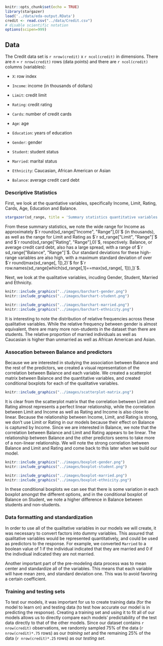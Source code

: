 

```r
knitr::opts_chunk$set(echo = TRUE)
library(stargazer)
load('../data/eda-output.RData')
credit <- read.csv("../data/Credit.csv")
# disable scientific notation
options(scipen=999)
```

## Data

The Credit data set is `r nrow(credit)` x `r ncol(credit)` in dimensions. There are _n_ = `r nrow(credit)` rows (data points) and there are `r ncol(credit)` columns (variables):

- `X`: row index

- `Income`: income (in thousands of dollars)

- `Limit`: credit limit

- `Rating`: credit rating

- `Cards`: number of credit cards

- `Age`: age

- `Education`: years of education

- `Gender`: gender

- `Student`: student status

- `Married`: marital status

- `Ethnicity`: Caucasian, African American or Asian

- `Balance`: average credit card debt

### Descriptive Statistics

First, we look at the quantiative variables, specifically Income, Limit, Rating, Cards, Age, Education and Balance.

```r
stargazer(sd_range, title = 'Summary statistics quantitative variables', type='latex', header=FALSE, summary=FALSE)
```

From these summary statistics, we note the wide range for Income as approximately $`r round(sd_range["Income", "Range"],0)`$ (in thousands), as well as the range for Limit and Rating as $`r sd_range["Limit", "Range"]`$ and $`r round(sd_range["Rating", "Range"],0)`$, respectively. Balance, or average credit card debt, also has a large spread, with a range of $`r sd_range["Balance", "Range"]`$. Our standard deviations for these high-range variables are also high, with a maximum standard deviation of over $`r round(max(sd_range[, 1]),2)`$ for $`r row.names(sd_range[which(sd_range[,1]==max(sd_range[, 1])),])`$.

Next, we look at the qualitative variables, incuding Gender, Student, Married and Ethnicity.

```r
knitr::include_graphics("../images/barchart-gender.png")
knitr::include_graphics("../images/barchart-student.png")
```

```r
knitr::include_graphics("../images/barchart-married.png")
knitr::include_graphics("../images/barchart-ethnicity.png")
```

It is interesting to note the distribution of relative frequencies across these qualitative variables. While the relative frequency between gender is almost equivalent, there are many more non-students in the dataset than there are students. The relative proportion of married individuals as well as Caucasian is higher than unmarried as well as African American and Asian.

### Assocation between Balance and predictors

Because we are interested in studying the association between Balance and the rest of the predictors, we created a visual representation of the correlation between Balance and each variable. We created a scatterplot matrix between Balance and the quantitative variables, and created conditional boxplots for each of the qualitative variables.

```r
knitr::include_graphics("../images/scatterplot-matrix.png")
```

It is clear from the scatterplot matrix that the correlation between Limit and Rating almost represents a perfect linear relationship, while the correlation between Limit and Income as well as Rating and Income is also close to linear. Because the relationship between Income, Limit, and Rating is strong, we don't use Limit or Rating in our models because their effect on Balance is captured by Income. Since we are interested in Balance, we note that the correlation between Balance and Limit and Rating appears to be linear. The relationship between Balance and the other predictors seems to take more of a non-linear relationship. We will note the strong correlation between Balance and Limit and Rating and come back to this later when we build our model.

```r
knitr::include_graphics("../images/boxplot-gender.png")
knitr::include_graphics("../images/boxplot-student.png")
```

```r
knitr::include_graphics("../images/boxplot-married.png")
knitr::include_graphics("../images/boxplot-ethnicity.png")
```

In these conditional boxplots we can see that there is some variation in each boxplot amongst the different options, and in the conditional boxplot of Balance on Student, we note a higher difference in Balance between students and non-students.

### Data formatting and standardization

In order to use all of the qualitative variables in our models we will create, it was necessary to convert factors into dummy variables. This assured that qualitative variables would be represented quantitatively, and could be used as predictors to the response. For example, we converted `Married` to a boolean value of 1 if the individual indicated that they are married and 0 if the indivdiual indicated they are not married.

Another important part of the pre-modeling data process was to mean center and standardize all of the variables. This means that each variable will have mean zero, and standard deviation one. This was to avoid favoring a certain coefficient. 

### Training and testing sets

To test our models, it was important for us to create training data (for the model to learn on) and testing data (to test how accurate our model is in predicting the response). Creating a training set and using it to fit all of our models allows us to directly compare each models' predictability of the test data directly to that of the other models. Since our dataset contains `r nrow(credit)` observations, we randomly sampled 75% of the data (`r nrow(credit)*.75` rows) as our _training set_ and the remaining 25% of the data (`r nrow(credit)*.25` rows) as our _testing  set_.
